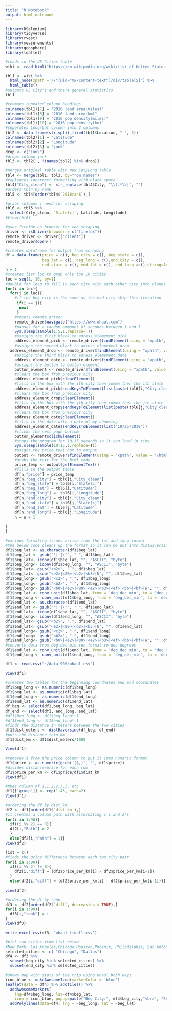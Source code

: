 ```yaml
---
title: "R Notebook"
output: html_notebook
---
```


```r
library(RSelenium)
library(tidyverse)
library(rvest)
library(measurements)
library(geosphere)
library(leaflet)
```
```r
#reads in the US Cities table
wiki <- read_html("https://en.wikipedia.org/wiki/List_of_United_States_cities_by_population")
```
```r
tbl1 <- wiki %>%
  html_node(xpath ='//*[@id="mw-content-text"]/div/table[5]') %>%
  html_table()
#outputs US City's and there general statistics 
tbl1
```
```r

#renmaes repeated column headings
colnames(tbl1)[7] = "2016 land area(miles)"
colnames(tbl1)[8] = "2016 land area(km)"
colnames(tbl1)[9] = "2016 pop density(miles)"
colnames(tbl1)[10] = "2016 pop density(km)"
#seperates Long/Lat column into 3 columns 
tbl2 <- data.frame(str_split_fixed(tbl1$Location, " ", 3))
colnames(tbl2)[1] = "Latitude"
colnames(tbl2)[2] = "Longitude"
colnames(tbl2)[3] = "junk"
drop <- c("junk")
#drops column junk
tbl3 <- tbl2[ , !(names(tbl2) %in% drop)]
```
```r
#merges original table with new Lat/Long table
tbl4 <- merge(tbl1, tbl3, by="row.names")
#repleaces incorrect formatting with black space
tbl4["City_clean"] <- str_replace(tbl4$City, "\\[.*\\]", "")
#orders tbl4 by rank
tbl5 <- tbl4[order(tbl4$`2018rank`),]

```

```r
#grabs columns i need for scraping
tbl6 <- tbl5 %>%
  select(City_clean, `State[c]`, Latitude, Longitude)
#View(tbl6)

```


```r
#uses firefox as browser for web scraping
driver <- rsDriver(browser = c("firefox"))
remote_driver <- driver[["client"]]
remote_driver$open()

```


```r
#creates dataframe for output from scraping
df = data.frame(price = c(), beg_city = c(), beg_state = c(), 
                beg_lat = c(), beg_long = c(),end_city = c(),
                end_state = c(), end_lat = c(), end_long =c(),stringsAsFactors=FALSE)
n = 1
#creates list loc to grab only top 10 cities
loc = seq(1, 10, by=1)
#double for loop to fill in each city with each other city into blanks 
for(i in loc){
  for(j in loc){
    #if the beg city is the same as the end city skip this iteration
     if(i == j){
      next
     }
    #resets remote_driver
    remote_driver$navigate("https://www.uhaul.com")
    #pauses for a random ammount of seconds between 1 and 5
    Sys.sleep(sample(1:5,1,replace=T))
    #assigns the first blank to adress_elemement_pick
    address_element_pick <- remote_driver$findElement(using = "xpath", value = '//*[@id="PickupLocation-TruckOnly"]')
    #assigns the second blank to adress_elemement_drop
  address_element_drop <- remote_driver$findElement(using = "xpath", value = '//*[@id="DropoffLocation-TruckOnly"]')
    #assigns the third blank to adress_elemement_date
    address_element_date <- remote_driver$findElement(using = "xpath", value = '//*[@id="PickupDate-TruckOnly"]')
    #assigns the button to button_element
    button_element <- remote_driver$findElement(using = "xpath", value = '//*[@id="EquipmentSearch"]/div[3]/div[3]/button')
    #clears the box from previous city
    address_element_pick$clearElement()
    #fills in the box with the ith city then comma then the ith state
    address_element_pick$sendKeysToElement(list(paste(tbl6[i,"City_clean"],",",tbl6[i,"State[c]"])))
    #clears the box from previous city
    address_element_drop$clearElement()
    #fills in the box with the jth city then comma then the jth state
    address_element_drop$sendKeysToElement(list(paste(tbl6[j,"City_clean"],",",tbl6[j,"State[c]"])))
    #clears the box from previous city
    address_element_date$clearElement()
    #fills in the date with a date of my choosing
    address_element_date$sendKeysToElement(list("10/25/2019"))
    #clicks the next page buttom
    button_element$clickElement()
    #stops the program for 10-15 seconds so it can load in time
    Sys.sleep(sample(10:15,1,replace=T))
    #asigns the price text box to output
    output <- remote_driver$findElement(using = "xpath", value = '/html/body/main/div/div/div[3]/ul/li[1]/div/div[2]/form/div/dl/dd[1]/div/b')
    #grabs the text for the html code
    price_temp <- output$getElementText()
    #fills in the output table
    df[n,"price"] = price_temp
    df[n,"beg_city"] = tbl6[i,"City_clean"]
    df[n,"beg_state"] = tbl6[i,"State[c]"]
    df[n,"beg_lat"] = tbl6[i,"Latitude"]
    df[n,"beg_long"] =  tbl6[i,"Longitude"]
    df[n,"end_city"] = tbl6[j,"City_clean"]
    df[n,"end_state"] = tbl6[j,"State[c]"]
    df[n,"end_lat"] = tbl6[j,"Latitude"]
    df[n,"end_long"] = tbl6[j,"Longitude"]
    n = n + 1
    
}
}

```




```r
#various formating issues arrise from the lat and long format
#the below code cleans up the format so it can be put into distHaversine function
df1$beg_lat <- as.character(df1$beg_lat)
df1$beg_lat <- gsub("°|'|\"", " ", df1$beg_lat)
df1$beg_lat<- iconv(df1$beg_lat, "", "ASCII", "byte")
df1$beg_long<- iconv(df1$beg_long, "", "ASCII", "byte")
df1$beg_lat<- gsub("<b2>", ".", df1$beg_lat)
df1$beg_lat<- gsub("<e2>|<80>|<b2>|<b3>|N", "", df1$beg_lat)
df1$beg_long<- gsub("<c2>", " ", df1$beg_long)
df1$beg_long<- gsub("<b2>", ".", df1$beg_long)
df1$beg_long<- gsub("<b0>|<e2>|<80>|<e2>|<b3>|<ef>|<bb>|<bf>|W", "", df1$beg_long)
df1$beg_lat <- conv_unit(df1$beg_lat, from = 'deg_dec_min', to = 'dec_deg')
df1$beg_long <- conv_unit(df1$beg_long, from = 'deg_dec_min', to = 'dec_deg')
df1$end_lat <- as.character(df1$end_lat)
df1$end_lat <- gsub("°|'|\"", " ", df1$end_lat)
df1$end_lat<- iconv(df1$end_lat, "", "ASCII", "byte")
df1$end_long<- iconv(df1$end_long, "", "ASCII", "byte")
df1$end_lat<- gsub("<b2>", ".", df1$end_lat)
df1$end_lat<- gsub("<e2>|<80>|<b2>|<b3>|N", "", df1$end_lat)
df1$end_long<- gsub("<c2>", " ", df1$end_long)
df1$end_long<- gsub("<b2>", ".", df1$end_long)
df1$end_long<- gsub("<b0>|<e2>|<80>|<e2>|<b3>|<ef>|<bb>|<bf>|W", "", df1$end_long)
#converts data from deg dec min sec format to dec degrees
df1$end_lat <- conv_unit(df1$end_lat, from = 'deg_dec_min', to = 'dec_deg')
df1$end_long <- conv_unit(df1$end_long, from = 'deg_dec_min', to = 'dec_deg')

```
```r
df1 <- read.csv("~/data 900/uhaul.csv")

View(df1)
```



```r
#creates two tables for the beginning coordnates and end coordnates 
df1$beg_long <- as.numeric(df1$beg_long)
df1$beg_lat <- as.numeric(df1$beg_lat)
df1$end_long <- as.numeric(df1$end_long)
df1$end_lat <- as.numeric(df1$end_lat)
df_beg <- select(df1,beg_long, beg_lat)
df_end <- select(df1, end_long, end_lat)
#df1$beg_long <- df1$beg_long*-1
#df1$end_long <- df1$end_long*-1
#finds the distance in meters between the two cities
df1$dist_meters <- distHaversine(df_beg, df_end)
#puts the distance into km
df1$dist_km <- df1$dist_meters/1000

View(df1)
```

```r
#removes $ from the price column to put it into numeric format
df1$price <- as.numeric(gsub('[$,]', '', df1$price))
#divides distance/price for each row
df1$price_per_km <- df1$price/df1$dist_km
View(df1)
```

```r
#mkes column of 1,1,2,2,3,3, etc
df1[['group']] <- rep(1:45, each=2)
View(df1)
```


```r
#ordering the df by dist_km
df2 <- df1[order(df1$`dist_km`),]
#it creates a column path with alternating 1's and 2's
for(i in 1:90){
  if((i %% 2) == 0){
  df2[i,"Path"] = 2
  }
  else{df2[i,"Path"] = 1}}
View(df2)
```



```r
list = c()
#finds the price difference between each two city pair
for(i in 1:90){
  if((i %% 2) != 0){
    df2[i,"diff"] = (df2$price_per_km[i] - df2$price_per_km[i+1])
  }
  else{df2[i,"diff"] = (df2$price_per_km[i] - df2$price_per_km[i-1])}}
      
view(df2)
```

```r
#ordering the df by rank
df3 <- df2[order(df2$`diff`, decreasing = TRUE),]
for(i in 1:90){
  df3[i,"rank"] = i
}
View(df3)
```


```r
write_excel_csv(df3, "uhaul_final1.csv")
```
```r
#pick two cities from list below
#New York, Los Angeles,Chicago,Houston,Phoenix, Philadelphia, San Antonio, San Diego, Dallas, San Jose
selected_cities <- c( "Chicago", "Dallas")
df4 <- df3 %>%
  subset(beg_city %in% selected_cities) %>%
  subset(end_city %in% selected_cities)

#shows map with stats of the trip using uhaul both ways
icon_blue <- makeAwesomeIcon(markerColor = 'blue')
leaflet(data = df4) %>% addTiles() %>%
  addAwesomeMarkers(
    lng=df4$beg_long, lat=df4$beg_lat,
    icon = icon_blue, popup=paste("Beg City:", df4$beg_city,"<br>", "End City:", df4$end_city, "<br>","Price: $",df4$price,"<br>", "Price_Per_Km:",df4$price_per_km, "<br>", "Dist_KM:",df4$dist_km, "<br>", "Rank:",df4$rank)) %>%
  addPolylines(data=df4, lng = ~beg_long, lat = ~beg_lat)

```

